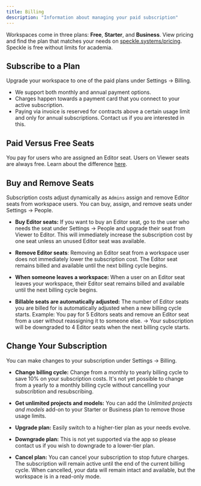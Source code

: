 ```yaml
---
title: Billing 
description: "Information about managing your paid subscription"
---
```


<Note>Workspaces come in three plans: **Free**, **Starter**, and **Business**. View pricing and find the plan that matches your needs on [speckle.systems/pricing](https://www.speckle.systems/pricing). Speckle is free without limits for academia.</Note>

## Subscribe to a Plan
Upgrade your workspace to one of the paid plans under Settings -> Billing.

- We support both monthly and annual payment options.
- Charges happen towards a payment card that you connect to your active subscription.
- Paying via invoice is reserved for contracts above a certain usage limit and only for annual subscriptions. Contact us if you are interested in this.

## Paid Versus Free Seats
You pay for users who are assigned an Editor seat. Users on Viewer seats are always free. Learn about the difference [here](/workspaces/roles-and-seats#seats).

## Buy and Remove Seats
Subscription costs adjust dynamically as `Admins` assign and remove Editor seats from workspace users. You can buy, assign, and remove seats under Settings -> People. 

- **Buy Editor seats:** If you want to buy an Editor seat, go to the user who needs the seat under Settings -> People and upgrade their seat from Viewer to Editor. This will immediately increase the subscription cost by one seat unless an unused Editor seat was available.

- **Remove Editor seats**: Removing an Editor seat from a workspace user does not immediately lower the subscription cost. The Editor seat remains billed and available until the next billing cycle begins.

- **When someone leaves a workspace:** When a user on an Editor seat leaves your workspace, their Editor seat remains billed and available until the next billing cycle begins.

- **Billable seats are automatically adjusted:** The number of Editor seats you are billed for is automatically adjusted when a new billing cycle starts. Example: You pay for 5 Editors seats and remove an Editor seat from a user without reassigning it to someone else. -> Your subscription will be downgraded to 4 Editor seats when the next billing cycle starts. 


## Change Your Subscription

You can make changes to your subscription under Settings -> Billing.

- **Change billing cycle:** Change from a monthly to yearly billing cycle to save 10% on your subscription costs. It's not yet possible to change from a yearly to a monthly billing cycle without cancelling your subscribtion and resubscribing.

- **Get unlimited projects and models:** You can add the *Unlimited projects and models* add-on to your Starter or Business plan to remove those usage limits.

- **Upgrade plan:** Easily switch to a higher-tier plan as your needs evolve.

- **Downgrade plan:** This is not yet supported via the app so please contact us if you wish to downgrade to a lower-tier plan.

- **Cancel plan:** You can cancel your subscription to stop future charges. The subscription will remain active until the end of the current billing cycle. When cancelled, your data will remain intact and available, but the workspace is in a read-only mode.

